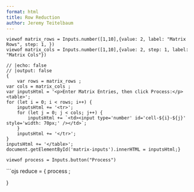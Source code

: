 ```yaml
---
format: html
title: Row Reduction
author: Jeremy Teitelbaum
---
```


```ojs
viewof matrix_rows = Inputs.number([1,10],{value: 2, label: "Matrix Rows", step: 1, })
viewof matrix_cols = Inputs.number([1,10],{value: 2, step: 1, label: "Matrix Cols"})
```


::: {#matrix-inputs}

:::
```ojs
// |echo: false
// |output: false
{
    var rows = matrix_rows ; 
var cols = matrix_cols ; 
var inputsHtml = '<p>Enter Matrix Entries, then click Process:</p><table>';
for (let i = 0; i < rows; i++) {
    inputsHtml += '<tr>';
    for (let j = 0; j < cols; j++) {
        inputsHtml += `<td><input type='number' id='cell-${i}-${j}' style='width: 70px;' /></td>`;
    }
    inputsHtml += '</tr>';
}
inputsHtml += '</table>';
document.getElementById('matrix-inputs').innerHTML = inputsHtml;}
```

```ojs
viewof process = Inputs.button("Process")
```

```ojs
reduce = {
    process ; 



}